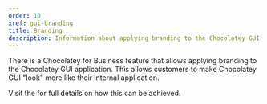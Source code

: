 ```yaml
---
order: 10
xref: gui-branding
title: Branding
description: Information about applying branding to the Chocolatey GUI application
---
```


There is a Chocolatey for Business feature that allows applying branding to the Chocolatey GUI application.  This allows customers to make Chocolatey GUI "look" more like their internal application.

Visit the <Xref title="branding page" value="branding" /> for full details on how this can be achieved.